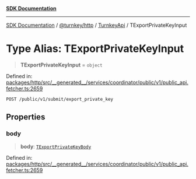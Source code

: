 [**SDK Documentation**](../../../../../README.mdx)

***

[SDK Documentation](../../../../../packages.mdx) / [@turnkey/http](../../../README.mdx) / [TurnkeyApi](../README.mdx) / TExportPrivateKeyInput

# Type Alias: TExportPrivateKeyInput

> **TExportPrivateKeyInput** = `object`

Defined in: [packages/http/src/\_\_generated\_\_/services/coordinator/public/v1/public\_api.fetcher.ts:2659](https://github.com/tkhq/sdk/blob/e1b1a69bdd608320aaf03cc2dbbf68dc0c52b28d/packages/http/src/__generated__/services/coordinator/public/v1/public_api.fetcher.ts#L2659)

`POST /public/v1/submit/export_private_key`

## Properties

### body

> **body**: [`TExportPrivateKeyBody`](TExportPrivateKeyBody.mdx)

Defined in: [packages/http/src/\_\_generated\_\_/services/coordinator/public/v1/public\_api.fetcher.ts:2659](https://github.com/tkhq/sdk/blob/e1b1a69bdd608320aaf03cc2dbbf68dc0c52b28d/packages/http/src/__generated__/services/coordinator/public/v1/public_api.fetcher.ts#L2659)
